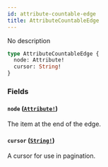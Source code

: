 ```yaml
---
id: attribute-countable-edge
title: AttributeCountableEdge
---
```


No description

```graphql
type AttributeCountableEdge {
  node: Attribute!
  cursor: String!
}
```

### Fields

#### `node` ([`Attribute!`](/api-reference/objects/attribute.mdx))

The item at the end of the edge.

#### `cursor` ([`String!`](/api-reference/scalars/string.mdx))

A cursor for use in pagination.
